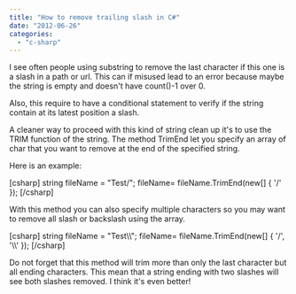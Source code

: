 ```yaml
---
title: "How to remove trailing slash in C#"
date: "2012-06-26"
categories: 
  - "c-sharp"
---
```


I see often people using substring to remove the last character if this one is a slash in a path or url. This can if misused lead to an error because maybe the string is empty and doesn't have count()-1 over 0.

Also, this require to have a conditional statement to verify if the string contain at its latest position a slash.

A cleaner way to proceed with this kind of string clean up it's to use the TRIM function of the string. The method TrimEnd let you specify an array of char that you want to remove at the end of the specified string.

Here is an example:

\[csharp\] string fileName = "Test/"; fileName= fileName.TrimEnd(new\[\] { '/' }); \[/csharp\]

With this method you can also specify multiple characters so you may want to remove all slash or backslash using the array.

\[csharp\] string fileName = "Test\\\\"; fileName= fileName.TrimEnd(new\[\] { '/', '\\\\' }); \[/csharp\]

Do not forget that this method will trim more than only the last character but all ending characters. This mean that a string ending with two slashes will see both slashes removed. I think it's even better!
